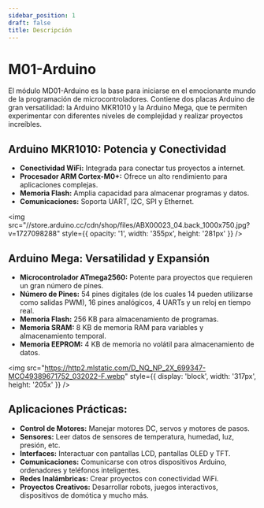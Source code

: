 ```yaml
---
sidebar_position: 1
draft: false
title: Descripción
---
```


# M01-Arduino

El módulo MD01-Arduino es la base para iniciarse en el emocionante mundo de la programación de microcontroladores. Contiene dos placas Arduino de gran versatilidad: la Arduino MKR1010 y la Arduino Mega, que te permiten experimentar con diferentes niveles de complejidad y realizar proyectos increíbles.

## **Arduino MKR1010: Potencia y Conectividad**

* **Conectividad WiFi:**  Integrada para conectar tus proyectos a internet.
* **Procesador ARM Cortex-M0+:**  Ofrece un alto rendimiento para aplicaciones complejas.
* **Memoria Flash:**  Amplia capacidad para almacenar programas y datos.
* **Comunicaciones:**  Soporta UART, I2C, SPI y Ethernet.

<img 
    src="//store.arduino.cc/cdn/shop/files/ABX00023_04.back_1000x750.jpg?v=1727098288" 
    style={{
     opacity: '1', width: '355px', height: '281px' 
     }}
/>

## **Arduino Mega: Versatilidad y Expansión**

* **Microcontrolador ATmega2560:**  Potente para proyectos que requieren un gran número de pines.
* **Número de Pines:**  54 pines digitales (de los cuales 14 pueden utilizarse como salidas PWM), 16 pines analógicos, 4 UARTs y un reloj en tiempo real.
* **Memoria Flash:**  256 KB para almacenamiento de programas.
* **Memoria SRAM:**  8 KB de memoria RAM para variables y almacenamiento temporal.
* **Memoria EEPROM:**  4 KB de memoria no volátil para almacenamiento de datos.

<img 
    src="https://http2.mlstatic.com/D_NQ_NP_2X_699347-MCO49389671752_032022-F.webp"
    style={{
     display: 'block', width: '317px', height: '205x'
     }}
 />


## **Aplicaciones Prácticas:**

* **Control de Motores:**  Manejar motores DC, servos y motores de pasos.
* **Sensores:**  Leer datos de sensores de temperatura, humedad, luz, presión, etc.
* **Interfaces:**  Interactuar con pantallas LCD, pantallas OLED y TFT.
* **Comunicaciones:**  Comunicarse con otros dispositivos Arduino, ordenadores y teléfonos inteligentes.
* **Redes Inalámbricas:**  Crear proyectos con conectividad WiFi.
* **Proyectos Creativos:**  Desarrollar robots, juegos interactivos, dispositivos de domótica y mucho más.

